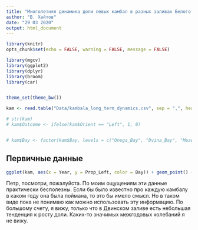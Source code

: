 ```yaml
---
title: "Многолетняя динамика доли левых камбал в разных заливах Белого моря"
author: "В. Хайтов"
date: "29 03 2020"
output: html_document
---
```


```r
library(knitr)
opts_chunk$set(echo = FALSE, warning = FALSE, message = FALSE)

```

```r
library(mgcv)
library(ggplot2)
library(dplyr)
library(broom)
library(car)


theme_set(theme_bw())

kam <- read.table("Data/kambala_long_term_dynamics.csv", sep = ",", header = T, dec = ".")

# str(kam)
# kam$Outcome <- ifelse(kam$Orient == "Left", 1, 0)


# kam$Bay <- factor(kam$Bay, levels = c("Onega_Bay", "Dvina_Bay", "Mezen_Bay" ))

```



## Первичные данные


```r
ggplot(kam, aes(x = Year, y = Prop_Left, color = Bay)) + geom_point() + geom_smooth(se = T, method = "gam") + scale_color_manual(values = c("gray", "red", "blue"))
```

Петр, посмотри, пожалуйста. По моим ощущениям эти данные практически бесполезны. Если бы было известно про каждую камбалу в каком году она была поймана, то это бы имело смысл. Но в таком виде пока не понимаю как можно использовать эту информацию. По большому счету, я вижу, только что в Двинском заливе есть небольшая тенденция к росту доли. Каких-то значимых межгодовых колебаний я не вижу.  
